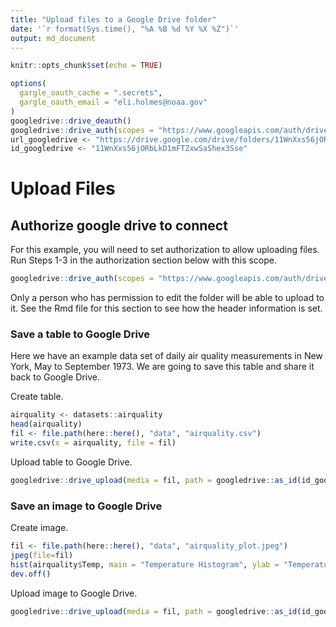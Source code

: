 ```yaml
---
title: "Upload files to a Google Drive folder"
date: '`r format(Sys.time(), "%A %B %d %Y %X %Z")`'
output: md_document
---
```


```r
knitr::opts_chunk$set(echo = TRUE)
```

```r
options(
  gargle_oauth_cache = ".secrets",
  gargle_oauth_email = "eli.holmes@noaa.gov"
)
googledrive::drive_deauth()
googledrive::drive_auth(scopes = "https://www.googleapis.com/auth/drive", email="eli.holmes@noaa.gov")
url_googledrive <- "https://drive.google.com/drive/folders/11WnXxs56jORbLkD1mFTZxwSaShex3Sse"
id_googledrive <- "11WnXxs56jORbLkD1mFTZxwSaShex3Sse"
```

# Upload Files

## Authorize google drive to connect

For this example, you will need to set authorization to allow uploading files. Run Steps 1-3 in the authorization section below with this scope.
```r
googledrive::drive_auth(scopes = "https://www.googleapis.com/auth/drive", email = "eli.holmes@noaa.gov")
```
Only a person who has permission to edit the folder will be able to upload to it. See the Rmd file for this section to see how the header information is set.

### Save a table to Google Drive

Here we have an example data set of daily air quality measurements in New York, May to September 1973. We are going to save this table and share it back to Google Drive. 

Create table.
```r
airquality <- datasets::airquality
head(airquality)
fil <- file.path(here::here(), "data", "airquality.csv")
write.csv(x = airquality, file = fil)
```

Upload table to Google Drive.
```r
googledrive::drive_upload(media = fil, path = googledrive::as_id(id_googledrive), overwrite = TRUE)
```

### Save an image to Google Drive

Create image.
```r
fil <- file.path(here::here(), "data", "airquality_plot.jpeg")
jpeg(file=fil)
hist(airquality$Temp, main = "Temperature Histogram", ylab = "Temperatures")
dev.off()
```

Upload image to Google Drive.
```r
googledrive::drive_upload(media = fil, path = googledrive::as_id(id_googledrive), overwrite = TRUE)
```

